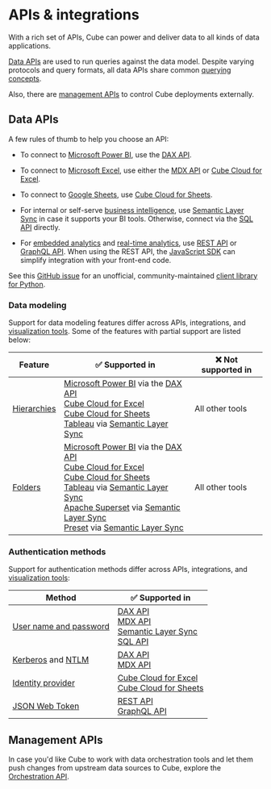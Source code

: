 # APIs & integrations

With a rich set of APIs, Cube can power and deliver data to all kinds of data
applications.

[Data APIs](#data-apis) are used to run queries against the data model.
Despite varying protocols and query formats, all data APIs share common
[querying concepts][ref-queries].

<Diagram src="https://ucarecdn.com/aa9b3201-d254-4a38-a4a9-b3786af6167b/" />

Also, there are [management APIs](#management-apis) to control Cube deployments
externally.

<Diagram src="https://ucarecdn.com/3ff02e30-a010-480d-b6d6-3b927baa0dfe/" />

## Data APIs

A few rules of thumb to help you choose an API:

* To connect to [Microsoft Power BI][ref-powerbi], use the [DAX API][ref-dax-api].

* To connect to [Microsoft Excel][ref-excel], use either the [MDX API][ref-mdx-api]
or [Cube Cloud for Excel][ref-cube-cloud-for-excel].

* To connect to [Google Sheets][ref-sheets], use [Cube Cloud for Sheets][ref-cube-cloud-for-sheets].

* For internal or self-serve [business intelligence][cube-issbi], use
[Semantic Layer Sync][ref-sls] in case it supports your BI tools.
Otherwise, connect via the [SQL API][ref-sql-api] directly.

* For [embedded analytics][cube-ea] and [real-time analytics][cube-rta], use
[REST API][ref-rest-api] or [GraphQL API][ref-graphql-api]. When using the REST API,
the [JavaScript SDK][ref-js-sdk] can simplify integration with your front-end code.

<ReferenceBox>

See this [GitHub issue](https://github.com/cube-js/cube/issues/1744#issuecomment-2291680777)
for an unofficial, community-maintained [client library for Python](https://github.com/mharrisb1/cube-http-client).

</ReferenceBox>

### Data modeling

Support for data modeling features differ across APIs, integrations, and [visualization
tools][ref-viz-tools]. Some of the features with partial support are listed below:

| Feature | ✅ Supported in | ❌ Not supported in |
| --- | --- | --- |
| [Hierarchies][ref-hierarchies] | [Microsoft Power BI][ref-powerbi] via the [DAX API][ref-dax-api]<br/>[Cube Cloud for Excel][ref-cube-cloud-for-excel]<br/>[Cube Cloud for Sheets][ref-cube-cloud-for-sheets]<br/>[Tableau][ref-tableau] via [Semantic Layer Sync][ref-sls] | All other tools |
| [Folders][ref-folders] | [Microsoft Power BI][ref-powerbi] via the [DAX API][ref-dax-api]<br/>[Cube Cloud for Excel][ref-cube-cloud-for-excel]<br/>[Cube Cloud for Sheets][ref-cube-cloud-for-sheets]<br/>[Tableau][ref-tableau] via [Semantic Layer Sync][ref-sls]<br/>[Apache Superset][ref-superset] via [Semantic Layer Sync][ref-sls]<br/>[Preset][ref-preset] via [Semantic Layer Sync][ref-sls] | All other tools |

### Authentication methods

Support for authentication methods differ across APIs, integrations, and [visualization
tools][ref-viz-tools]:

| Method | ✅ Supported in |
| --- | --- |
| [User name and password][ref-auth-user-pass] | [DAX API][ref-dax-api]<br/>[MDX API][ref-mdx-api]<br/>[Semantic Layer Sync][ref-sls]<br/>[SQL API][ref-sql-api] |
| [Kerberos][ref-auth-kerberos] and [NTLM][ref-auth-ntlm] | [DAX API][ref-dax-api]<br/>[MDX API][ref-mdx-api] |
| [Identity provider][ref-auth-idp] | [Cube Cloud for Excel][ref-cube-cloud-for-excel]<br/>[Cube Cloud for Sheets][ref-cube-cloud-for-sheets] |
| [JSON Web Token][ref-auth-jwt] | [REST API][ref-rest-api]<br/>[GraphQL API][ref-graphql-api] |

## Management APIs

In case you'd like Cube to work with data orchestration tools and let them push
changes from upstream data sources to Cube, explore the [Orchestration
API][ref-orchestration-api].

[cube-issbi]: https://cube.dev/use-cases/semantic-layer
[cube-ea]: https://cube.dev/use-cases/embedded-analytics
[cube-rta]: https://cube.dev/use-cases/real-time-analytics
[ref-queries]: /product/apis-integrations/queries
[ref-dax-api]: /product/apis-integrations/dax-api
[ref-sql-api]: /product/apis-integrations/sql-api
[ref-rest-api]: /product/apis-integrations/rest-api
[ref-graphql-api]: /product/apis-integrations/graphql-api
[ref-mdx-api]: /product/apis-integrations/mdx-api
[ref-orchestration-api]: /product/apis-integrations/orchestration-api
[ref-sls]: /product/apis-integrations/semantic-layer-sync
[ref-js-sdk]: /product/apis-integrations/javascript-sdk
[ref-cube-cloud-for-excel]: /product/apis-integrations/microsoft-excel
[ref-cube-cloud-for-sheets]: /product/apis-integrations/google-sheets
[ref-viz-tools]: /product/configuration/visualization-tools
[ref-hierarchies]: /product/data-modeling/reference/hierarchies
[ref-folders]: /product/data-modeling/reference/view#folders
[ref-powerbi]: /product/configuration/visualization-tools/powerbi
[ref-excel]: /product/configuration/visualization-tools/excel
[ref-sheets]: /product/configuration/visualization-tools/google-sheets
[ref-tableau]: /product/configuration/visualization-tools/tableau
[ref-auth-user-pass]: /product/auth/methods/name-password
[ref-auth-idp]: /product/auth/methods/identity-provider
[ref-auth-jwt]: /product/auth/methods/jwt
[ref-auth-kerberos]: /product/auth/methods/kerberos
[ref-auth-ntlm]: /product/auth/methods/ntlm
[ref-superset]: /product/configuration/visualization-tools/superset
[ref-preset]: /product/configuration/visualization-tools/superset
